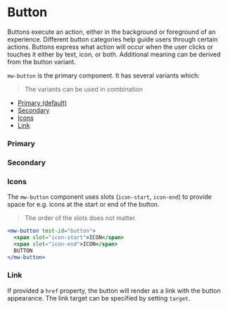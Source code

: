 
# Button

Buttons execute an action, either in the background or foreground of an experience. Different button categories help guide users through certain actions. Buttons express what action will occur when the user clicks or touches it either by text, icon, or both. Additional meaning can be derived from the button variant.

`mw-button` is the primary component. It has several variants which:

> The variants can be used in combination

- [Primary (default)](#primary)
- [Secondary](#secondary)
- [Icons](#icons)
- [Link](#link)

### Primary

<Canvas>
  <Story id="components-button--primary" />
</Canvas>

### Secondary

<Canvas>
  <Story id="components-button--secondary" />
</Canvas>

### Icons

The `mw-button` component uses slots (`icon-start`, `icon-end`) to provide space for e.g. icons at the start or end of the button.
> The order of the slots does not matter.

```jsx
<mw-button test-id="button">
  <span slot="icon-start">ICON</span>
  <span slot="icon-end">ICON</span>
  BUTTON
</mw-button>
```

<Canvas>
  <Story id="components-button--icon" />
</Canvas>

### Link

If provided a `href` property, the button will render as a link with the button appearance. The link target can be specified by setting `target`.

<Canvas>
  <Story id="components-button--link" />
</Canvas>
